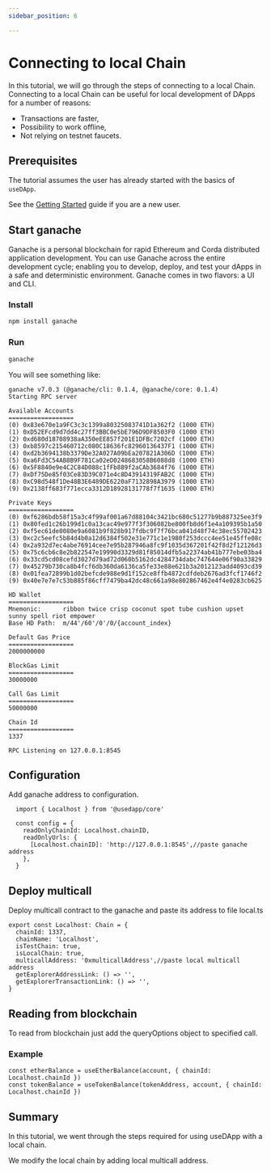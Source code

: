 ```yaml
---
sidebar_position: 6

---
```


# Connecting to local Chain

In this tutorial, we will go through the steps of connecting to a local Chain.
Connecting to a local Chain can be useful for local development of DApps for a number of reasons:

- Transactions are faster,
- Possibility to work offline,
- Not relying on testnet faucets.

## Prerequisites

The tutorial assumes the user has already started with the basics of `useDApp`.

See the [Getting Started](../getting-started.mdx) guide if you are a new user.

## Start ganache

Ganache is a personal blockchain for rapid Ethereum and Corda distributed application development. 
You can use Ganache across the entire development cycle; enabling you to develop, deploy, and test your dApps in a safe and deterministic environment. 
Ganache comes in two flavors: a UI and CLI.

### Install

```bash npm2yarn
npm install ganache
```

### Run

```bash
ganache
```

You will see something like:

```
ganache v7.0.3 (@ganache/cli: 0.1.4, @ganache/core: 0.1.4)
Starting RPC server

Available Accounts
==================
(0) 0x83e670e1a9FC3c3c1399a80325083741D1a362f2 (1000 ETH)
(1) 0xD52EFcd9d7dd4c27ff3BBC0e5bE796D9DF8503F0 (1000 ETH)
(2) 0xd680d18708938aA350eEE857f201E1DFBc7202cf (1000 ETH)
(3) 0xb8597c215460712c080C18636fc82960136437F1 (1000 ETH)
(4) 0xd2b3694138b3379De32A027A09bEa207821A306D (1000 ETH)
(5) 0xa6Fd3C54AB8B9F781Ca02eD0248683058B6088d8 (1000 ETH)
(6) 0x5F8840e9e4C2C84D088c1fFb889f2aCAb3684f76 (1000 ETH)
(7) 0xDf75De85f03Ce83D39C071e4c8D43914319FAB2C (1000 ETH)
(8) 0xC98d548f1De48B3E6489DE6220aF7132898A3979 (1000 ETH)
(9) 0x2138ff683f771ecca3312D18928131778f7f1635 (1000 ETH)

Private Keys
==================
(0) 0xf6286bdb58f15a3c4f99af001a67d88104c3421bc680c51277b9b887325ee3f9
(1) 0x80fed1c26b199d1c0a13cac49e977f3f306082be800fb8d6f1e4a109395b1a50
(2) 0xf5ec61de0080e9a6081b9f828b917fdbc9f7f76bca041d48f74c38ec55702423
(3) 0xc2c5eefc5b84d4b0a12d6384f502e31e771c1e1980f253dccc4ee51e45ffe08c
(4) 0x2a932d7ec4abe76914cee7e95b287946a8fc9f1035d367201f42f8d2f12126d3
(5) 0x75c6cb6c8e2b822547e19990d3329d81f85014dfb5a22374ab41b777ebe03ba4
(6) 0x33cd5cd08cefd3027d79ad72d060b5162dc4284734dabc747644e06f90a33829
(7) 0x45279b730ca8b4fcf6db360da6136ca5fe33e88e621b3a2012123add4093cd39
(8) 0x01fea72899b1d02befcde988e9d1f152ce8ffb4872cdfdeb2676ad3fcf1746f2
(9) 0x40e7e7e7c53b885f86cff7479ba42dc48c661a98e802867462e4f4e0283cb625

HD Wallet
==================
Mnemonic:      ribbon twice crisp coconut spot tube cushion upset sunny spell riot empower
Base HD Path:  m/44'/60'/0'/0/{account_index}

Default Gas Price
==================
2000000000

BlockGas Limit
==================
30000000

Call Gas Limit
==================
50000000

Chain Id
==================
1337

RPC Listening on 127.0.0.1:8545
```

## Configuration

Add ganache address to configuration.

```tsx
  import { Localhost } from '@usedapp/core'

  const config = {
    readOnlyChainId: Localhost.chainID,
    readOnlyUrls: {
      [Localhost.chainID]: 'http://127.0.0.1:8545',//paste ganache address
    },
  }
```

## Deploy multicall

Deploy multicall contract to the ganache and paste its address to file local.ts

```tsx
export const Localhost: Chain = {
  chainId: 1337,
  chainName: 'Localhost',
  isTestChain: true,
  isLocalChain: true,
  multicallAddress: '0xmulticallAddress',//paste local multicall address
  getExplorerAddressLink: () => '',
  getExplorerTransactionLink: () => '',
}
```

## Reading from blockchain

To read from blockchain just add the queryOptions object to specified call.

### Example

```tsx
const etherBalance = useEtherBalance(account, { chainId: Localhost.chainId })
const tokenBalance = useTokenBalance(tokenAddress, account, { chainId: Localhost.chainId })
```

## Summary
In this tutorial, we went through the steps required for using useDApp with a local chain.

We modify the local chain by adding local multicall address.
